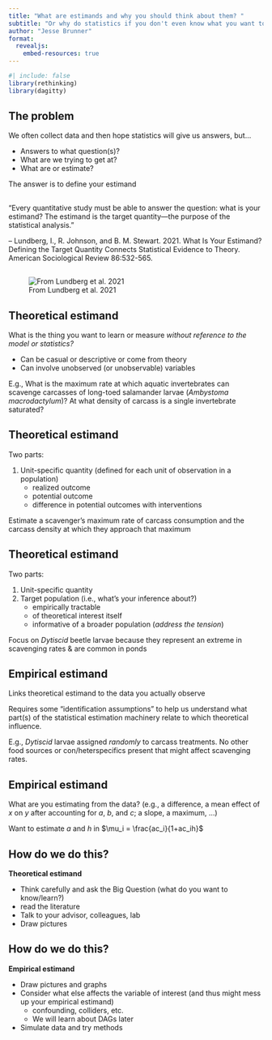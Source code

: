 ```yaml
---
title: "What are estimands and why you should think about them? "
subtitle: "Or why do statistics if you don't even know what you want to estimate and whether its meaningful?"
author: "Jesse Brunner"
format: 
  revealjs:
    embed-resources: true
---
```


```r
#| include: false
library(rethinking)
library(dagitty)
```

## The problem

We often collect data and then hope statistics will give us answers, but...

* Answers to what question(s)? 
*  What are we trying to get at? 
*  What are  or estimate?

::: {.fragment .fade-in}
The answer is to define your estimand
:::


##    

"Every quantitative study must be able to answer the question: what is your estimand? The estimand is the target quantity—the purpose of the statistical analysis."

::: aside
-- Lundberg, I., R. Johnson, and B. M. Stewart. 2021. What Is Your Estimand? Defining the Target Quantity Connects Statistical Evidence to Theory. American Sociological Review 86:532-565.
:::


## 
![From Lundberg et al. 2021](Lundberg.png)


## Theoretical estimand

What is the thing you want to learn or measure _without reference to the model or statistics?_ 

-   Can be casual or descriptive or come from theory
-   Can involve unobserved (or unobservable) variables 

::: {.fragment .highlight-red}
E.g., What is the maximum rate at which aquatic invertebrates can scavenge carcasses of long-toed salamander larvae (_Ambystoma macrodactylum_)? At what density of carcass is a single invertebrate saturated?
::: 


## Theoretical estimand

Two parts:

1.  Unit-specific quantity (defined for each unit of observation in a population) 
    * realized outcome
    * potential outcome
    * difference in potential outcomes with interventions

::: {.fragment .highlight-red}
Estimate a scavenger's maximum rate of carcass consumption and the carcass density at which they approach that maximum
:::

## Theoretical estimand

Two parts:

1.  Unit-specific quantity 
2.  Target population (i.e., what's your inference about?) 
    * empirically tractable
    * of theoretical interest itself
    *  informative of a broader population (_address the tension_)

::: {.fragment .highlight-red}
Focus on _Dytiscid_ beetle larvae because they represent an extreme in scavenging rates & are common in ponds
:::

## Empirical estimand

Links theoretical estimand to the data you actually observe

Requires some "identification assumptions" to help us understand what part(s) of the statistical estimation machinery relate to which theoretical influence. 

::: {.fragment .highlight-red}
E.g., _Dytiscid_ larvae assigned _randomly_ to carcass treatments. No other food sources or con/heterspecifics present that might affect scavenging rates.
:::

## Empirical estimand

What are you estimating from the data? (e.g., a difference, a mean effect of $x$ on $y$ after accounting for $a$, $b$, and $c$; a slope, a maximum, ...) 

::: {.fragment .highlight-red}
Want to estimate $a$ and $h$ in $\mu_i = \frac{ac_i}{1+ac_ih}$
:::


## How do we do this?

**Theoretical estimand**

* Think carefully and ask the Big Question (what do you want to know/learn?)
* read the literature
* Talk to your advisor, colleagues, lab
* Draw pictures


## How do we do this?

**Empirical estimand**

* Draw pictures and graphs
* Consider what else affects the variable of interest (and thus might mess up your empirical estimand)
    * confounding, colliders, etc.
    * We will learn about DAGs later
*  Simulate data and try methods







